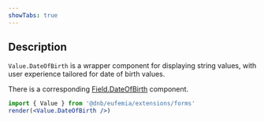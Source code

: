 ```yaml
---
showTabs: true
---
```


## Description

`Value.DateOfBirth` is a wrapper component for displaying string values, with user experience tailored for date of birth values.

There is a corresponding [Field.DateOfBirth](/uilib/extensions/forms/feature-fields/DateOfBirth) component.

```jsx
import { Value } from '@dnb/eufemia/extensions/forms'
render(<Value.DateOfBirth />)
```
